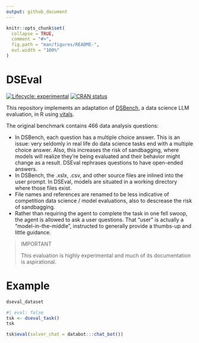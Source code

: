 ```yaml
---
output: github_document
---
```


<!-- README.md is generated from README.Rmd. Please edit that file -->

```r
knitr::opts_chunk$set(
  collapse = TRUE,
  comment = "#>",
  fig.path = "man/figures/README-",
  out.width = "100%"
)
```

# DSEval

<!-- badges: start -->
[![Lifecycle: experimental](https://img.shields.io/badge/lifecycle-experimental-orange.svg)](https://lifecycle.r-lib.org/articles/stages.html#experimental)
[![CRAN status](https://www.r-pkg.org/badges/version/DSBench)](https://CRAN.R-project.org/package=DSBench)
<!-- badges: end -->

This repository implements an adaptation of [DSBench](https://arxiv.org/abs/2409.07703), a data science LLM evaluation, in R using [vitals](https://vitals.tidyverse.org/).

The original benchmark contains 466 data analysis questions:

* In DSBench, each question has a multiple choice answer. This is an issue: very seldomly in real life do data science tasks end with a multiple choice answer. Also, this increases the risk of sandbagging, where models will realize they’re being evaluated and their behavior might change as a result. DSEval rephrases questions to have open-ended answers.
* In DSBench, the .xslx, .csv, and other source files are inlined into the user prompt. In DSEval, models are situated in a working directory where those files exist.
* File names and references are renamed to be less indicative of competition data science / model evaluations, also to descrease the risk of sandbagging.
* Rather than requiring the agent to complete the task in one fell swoop, the agent is allowed to ask a user questions. That "user" is actually a "model-in-the-middle", instructed to generally provide a thumbs-up and little guidance.

> IMPORTANT
>
> This evaluation is highly experimental and much of its documentation is aspirational.

# Example

```r
dseval_dataset
```

```r
#| eval: false
tsk <- dseval_task()
tsk

tsk$eval(solver_chat = databot:::chat_bot())
```
